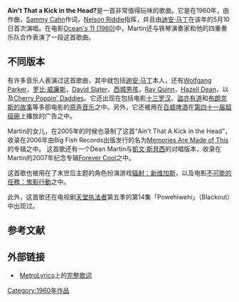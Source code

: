 {{fansite|time=2015-10-09T09:18:21+00:00}}
{{unreferenced|time=2015-10-09T07:43:07+00:00}}
'''Ain't That a Kick in the Head?'''是一首非常值得玩味的歌曲。它是在1960年，由{{tsl|en|Jimmy_Van_Heusen}}作曲，[[Sammy_Cahn|Sammy Cahn]]作词，[[Nelson_Riddle|Nelson Riddle]]指挥，并且由[[迪安·马丁|迪安·马丁]]在该年的5月10日首次演唱。在电影[[Ocean's_11_(1960)|Ocean's 11 (1960)]]中，Martin还与铁琴演奏家{{tsl|en|Red_Norvo}}和他的四重奏乐队合作表演了一段这首歌曲。

== 不同版本 ==
有许多音乐人表演过这首歌曲，其中就包括[[迪安·马丁|迪安·马丁]]本人，还有[[Wolfgang_Parker|Wolfgang Parker]]，[[罗比·威廉斯|罗比·威廉斯]]，[[David_Slater|David Slater]]，[[西城男孩|西城男孩]]，[[Ray_Quinn|Ray Quinn]]，[[Hazell_Dean|Hazell Dean]]，以及[[Cherry_Poppin'_Daddies|Cherry Poppin' Daddies]]。它还出现在包括电影[[十三罗汉|十三罗汉]]、[[盜亦有道|盜亦有道]]和[[布朗克斯的故事|布朗克斯的故事]]等多部电影的[[原声音乐|原声音乐]]之中。另外，它还被用在[[百威|百威啤酒]]在[[第四十一届超级碗|第四十一届超级碗]]上播放的广告之中。

Martin的女儿，{{tsl|en|Deana_Martin}}在2005年的时候也录制了这首“Ain't That A Kick in the Head”，收录在2006年由Big Fish Records出版发行的名为[[Memories_Are_Made_of_This|Memories Are Made of This]]的专辑之中。 这首歌还有一个Dean Martin与[[凱文·斯貝西|凱文·斯貝西]]的对唱版本，收录在Martin的2007年纪念专辑[[Forever_Cool|Forever Cool]]之中。

这首歌也被用在了末世后主题的角色扮演游戏[[辐射：新维加斯|辐射：新维加斯]]，以及电影[[不可能的任務：鬼影行動|不可能的任務：鬼影行動]]之中。

此外，这首歌还在电视剧[[天堂执法者|天堂执法者]]第五季的第14集「Powehiwehi」（Blackout）中出现过。

== 参考文献 ==
{{reflist}}
== 外部链接 ==
* [[MetroLyrics|MetroLyrics]]上的[http://www.metrolyrics.com/aint-that-a-kick-in-the-head-lyrics-dean-martin.html 完整歌词]{{Wayback|url=http://www.metrolyrics.com/aint-that-a-kick-in-the-head-lyrics-dean-martin.html |date=20150920024133 }}

[[Category:1960年作品|Category:1960年作品]]